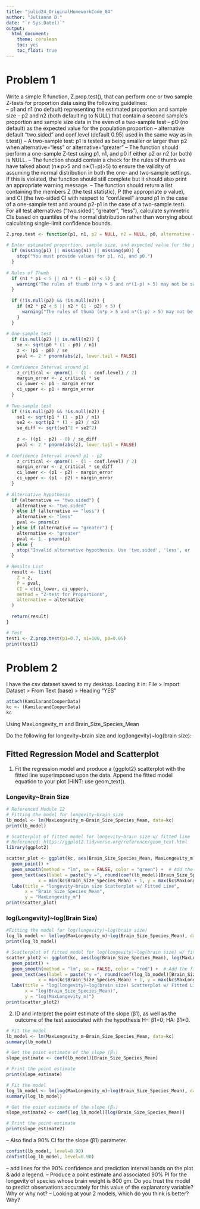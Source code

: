 ```yaml
---
title: "julid24_OriginalHomeworkCode_04"
author: "Julianna D."
date: "`r Sys.Date()`"
output: 
  html_document:
    theme: cerulean 
    toc: yes
    toc_float: true
---
```

# Problem 1
Write a simple R function, Z.prop.test(), that can perform one or two sample Z-tests for proportion data using the following guidelines:  
-- p1 and n1 (no default) representing the estimated proportion and sample size
-- p2 and n2 (both defaulting to NULL) that contain a second sample's proportion and sample size data in the even of a two-sample test
-- pO (no default) as the expected value for the population proportion
-- alternative default "two.sided" and conf.level (default 0.95) used in the same way as in t.test()
-- A two-sample test: p1 is tested as being smaller or larger than p2 when alternative=“less” or alternative=“greater”
-- The function should perform a one-sample Z-test using p1, n1, and p0 if either p2 or n2 (or both) is NULL.
-- The function should contain a check for the rules of thumb we have talked about (n∗p>5
 and n∗(1−p)>5) to ensure the validity of assuming the normal distribution in both the one- and two-sample settings. If this is violated, the function should still complete but it should also print an appropriate warning message.
-- The function should return a list containing the members Z (the test statistic), P (the appropriate p value), and CI (the two-sided CI with respect to “conf.level” around p1 in the case of a one-sample test and around p2-p1 in the case of a two-sample test). For all test alternatives (“two.sided”, “greater”, “less”), calculate symmetric CIs based on quantiles of the normal distribution rather than worrying about calculating single-limit confidence bounds.

```r
Z.prop.test <- function(p1, n1, p2 = NULL, n2 = NULL, p0, alternative = "two.sided", conf.level = 0.95) {
  
# Enter estimated proportion, sample size, and expected value for the population proportion
  if (missing(p1) || missing(n1) || missing(p0)) {
    stop("You must provide values for p1, n1, and p0.")
  }
  
# Rules of Thumb
  if (n1 * p1 < 5 || n1 * (1 - p1) < 5) {
    warning("The rules of thumb (n*p > 5 and n*(1-p) > 5) may not be satisfied.")
  }
  
  if (!is.null(p2) && !is.null(n2)) {
    if (n2 * p2 < 5 || n2 * (1 - p2) < 5) {
      warning("The rules of thumb (n*p > 5 and n*(1-p) > 5) may not be satisfied.")
    }
  }
  
# One-sample test
  if (is.null(p2) || is.null(n2)) {
    se <- sqrt(p0 * (1 - p0) / n1)
    z <- (p1 - p0) / se
    pval <- 2 * pnorm(abs(z), lower.tail = FALSE)
    
# Confidence Interval around p1
    z_critical <- qnorm(1 - (1 - conf.level) / 2)
    margin_error <- z_critical * se
    ci_lower <- p1 - margin_error
    ci_upper <- p1 + margin_error
  }
  
# Two-sample test
  if (!is.null(p2) && !is.null(n2)) {
    se1 <- sqrt(p1 * (1 - p1) / n1)
    se2 <- sqrt(p2 * (1 - p2) / n2)
    se_diff <- sqrt(se1^2 + se2^2)
    
    z <- ((p1 - p2) - 0) / se_diff
    pval <- 2 * pnorm(abs(z), lower.tail = FALSE)
    
# Confidence Interval around p1 - p2
    z_critical <- qnorm(1 - (1 - conf.level) / 2)
    margin_error <- z_critical * se_diff
    ci_lower <- (p1 - p2) - margin_error
    ci_upper <- (p1 - p2) + margin_error
  }
  
# Alternative hypothesis
  if (alternative == "two.sided") {
    alternative <- "two.sided"
  } else if (alternative == "less") {
    alternative <- "less"
    pval <- pnorm(z)
  } else if (alternative == "greater") {
    alternative <- "greater"
    pval <- 1 - pnorm(z)
  } else {
    stop("Invalid alternative hypothesis. Use 'two.sided', 'less', or 'greater'.")
  }
  
# Results List
  result <- list(
    Z = z,
    P = pval,
    CI = c(ci_lower, ci_upper),
    method = "Z-test for Proportions",
    alternative = alternative
  )
  
  return(result)
}
```

```r
# Test
test1 <- Z.prop.test(p1=0.7, n1=100, p0=0.05)
print(test1)
```


# Problem 2

I have the csv dataset saved to my desktop. Loading it in: File > Import Dataset > From Text (base) > Heading "YES"
```r
attach(KamilarandCooperData)
kc <- (KamilarandCooperData)
kc
```

Using MaxLongevity_m and Brain_Size_Species_Mean

Do the following for longevity~brain size and log(longevity)~log(brain size):  

## Fitted Regression Model and Scatterplot

1. Fit the regression model and produce a {ggplot2} scatterplot with the fitted line superimposed upon the data. Append the fitted model equation to your plot (HINT: use geom_text().

### Longevity~Brain Size
```r
# Referenced Module 12
# Fitting the model for longevity~brain size
lb_model <- lm(MaxLongevity_m~Brain_Size_Species_Mean, data=kc)
print(lb_model)

# Scatterplot of fitted model for longevity~brain size w/ fitted line 
# Referenced: https://ggplot2.tidyverse.org/reference/geom_text.html 
library(ggplot2)

scatter_plot <- ggplot(kc, aes(Brain_Size_Species_Mean, MaxLongevity_m)) +
  geom_point() +
  geom_smooth(method = "lm", se = FALSE, color = "green") +  # Add the fitted line
  geom_text(aes(label = paste("y =", round(coef(lb_model)[Brain_Size_Species_Mean], 3), "x +", round(coef(lb_model)[MaxLongevity_m], 3))),
            x = min(kc$Brain_Size_Species_Mean) + 1, y = max(kc$MaxLongevity_m) - 1, hjust = 0, vjust = 1, size = 5) +
  labs(title = "longevity~brain size Scatterplot w/ Fitted Line",
       x = "Brain_Size_Species_Mean",
       y = "MaxLongevity_m")
print(scatter_plot)
```

### log(Longevity)~log(Brain Size)
```r
#Fitting the model for log(longevity)~log(brain size)
log_lb_model <- lm(log(MaxLongevity_m)~log(Brain_Size_Species_Mean), data=kc)
print(log_lb_model)

# Scatterplot of fitted model for log(longevity)~log(brain size) w/ fitted line 
scatter_plot2 <- ggplot(kc, aes(log(Brain_Size_Species_Mean), log(MaxLongevity_m))) +
  geom_point() +
  geom_smooth(method = "lm", se = FALSE, color = "red") +  # Add the fitted line
  geom_text(aes(label = paste("y =", round(coef(log_lb_model)[Brain_Size_Species_Mean], 3), "x +", round(coef(log_lb_model)[MaxLongevity_m], 3))),
            x = min(kc$Brain_Size_Species_Mean) + 1, y = max(kc$MaxLongevity_m) - 1, hjust = 0, vjust = 1, size = 5) +
  labs(title = "log(longevity)~log(brain size) Scatterplot w/ Fitted Line",
       x = "log(Brain_Size_Species_Mean)",
       y = "log(MaxLongevity_m)")
print(scatter_plot2)
```


2. ID and interpret the point estimate of the slope (β1), as well as the outcome of the test associated with the hypothesis H-: β1=0; HA: β1≠0.
```r
# Fit the model
lb_model <- lm(MaxLongevity_m~Brain_Size_Species_Mean, data=kc)
summary(lb_model)

# Get the point estimate of the slope (β₁)
slope_estimate <- coef(lb_model)[Brain_Size_Species_Mean]

# Print the point estimate
print(slope_estimate)
```

```r
# Fit the model
log_lb_model <- lm(log(MaxLongevity_m)~log(Brain_Size_Species_Mean), data=kc)
summary(log_lb_model)

# Get the point estimate of the slope (β₁)
slope_estimate2 <- coef(log_lb_model)[log(Brain_Size_Species_Mean)]

# Print the point estimate
print(slope_estimate2)
```

-- Also find a 90% CI for the slope (β1) parameter.
```r
confint(lb_model, level=0.90)
confint(log_lb_model, level=0.90)
```
-- add lines for the 90% confidence and prediction interval bands on the plot & add a legend.
-- Produce a point estimate and associated 90% PI for the longevity of species whose brain weight is 800 gm. Do you trust the model to predict observations accurately for this value of the explanatory variable? Why or why not?
-- Looking at your 2 models, which do you think is better? Why?


